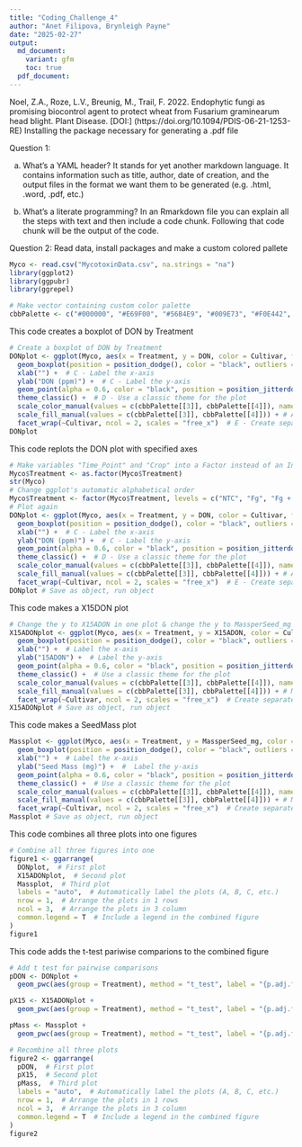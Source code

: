 ```yaml
---
title: "Coding_Challenge_4"
author: "Anet Filipova, Brynleigh Payne"
date: "2025-02-27"
output:
  md_document:
    variant: gfm
    toc: true
  pdf_document:
---
```

Noel, Z.A., Roze, L.V., Breunig, M., Trail, F. 2022. Endophytic fungi as promising biocontrol agent to protect wheat from Fusarium graminearum head blight. Plant Disease. 
[DOI:] (https://doi.org/10.1094/PDIS-06-21-1253-RE)
Installing the package necessary for generating a .pdf file

Question 1:

a. What's a YAML header? 
It stands for yet another markdown language. It contains information such as title, author, date of creation, and the output files in the format we want them to be generated (e.g. .html, .word, .pdf, etc.)

b. What's a literate programming?
In an Rmarkdown file you can explain all the steps with text and then include a code chunk. Following that code chunk will be the output of the code.

Question 2: 
Read data, install packages and make a custom colored pallete

```r
Myco <- read.csv("MycotoxinData.csv", na.strings = "na")
library(ggplot2)
library(ggpubr)
library(ggrepel)

# Make vector containing custom color palette
cbbPalette <- c("#000000", "#E69F00", "#56B4E9", "#009E73", "#F0E442", "#0072B2", "#D55E00", "#CC79A7")
```

This code creates a boxplot of DON by Treatment
```r
# Create a boxplot of DON by Treatment 
DONplot <- ggplot(Myco, aes(x = Treatment, y = DON, color = Cultivar, fill = Cultivar)) +  # A - Define x and y aesthetics
  geom_boxplot(position = position_dodge(), color = "black", outliers = FALSE) + # A - Add boxplots with dodged positions
  xlab("") +  # C - Label the x-axis
  ylab("DON (ppm)") +  # C - Label the y-axis
  geom_point(alpha = 0.6, color = "black", position = position_jitterdodge(dodge.width = 0.9), shape = 21) +  # A,B - Add jittered points with transparency
  theme_classic() +  # D - Use a classic theme for the plot
  scale_color_manual(values = c(cbbPalette[[3]], cbbPalette[[4]]), name = "", labels = c("Ambassador", "Wheaton")) + # A - Manually set colors
  scale_fill_manual(values = c(cbbPalette[[3]], cbbPalette[[4]])) + # A - Manually set colors
  facet_wrap(~Cultivar, ncol = 2, scales = "free_x")  # E - Create separate panels for each Crop, allowing free x scales
DONplot
```

This code replots the DON plot with specified axes
```r
# Make variables "Time_Point" and "Crop" into a Factor instead of an Integer
Myco$Treatment <- as.factor(Myco$Treatment)
str(Myco)
# Change ggplot's automatic alphabetical order
Myco$Treatment <- factor(Myco$Treatment, levels = c("NTC", "Fg", "Fg + 37", "Fg + 40", "Fg + 70"))
# Plot again
DONplot <- ggplot(Myco, aes(x = Treatment, y = DON, color = Cultivar, fill = Cultivar)) +  # A - Define x and y aesthetics
  geom_boxplot(position = position_dodge(), color = "black", outliers = FALSE) + # A - Add boxplots with dodged positions
  xlab("") +  # C - Label the x-axis
  ylab("DON (ppm)") +  # C - Label the y-axis
  geom_point(alpha = 0.6, color = "black", position = position_jitterdodge(dodge.width = 0.9), shape = 21) +  # A,B - Add jittered points with transparency
  theme_classic() +  # D - Use a classic theme for the plot
  scale_color_manual(values = c(cbbPalette[[3]], cbbPalette[[4]]), name = "", labels = c("Ambassador", "Wheaton")) + # A - Manually set colors
  scale_fill_manual(values = c(cbbPalette[[3]], cbbPalette[[4]])) + # A - Manually set colors
  facet_wrap(~Cultivar, ncol = 2, scales = "free_x")  # E - Create separate panels for each Crop, allowing free x scales
DONplot # Save as object, run object
```

This code makes a X15DON plot 
```r
# Change the y to X15ADON in one plot & change the y to MassperSeed_mg in another plot
X15ADONplot <- ggplot(Myco, aes(x = Treatment, y = X15ADON, color = Cultivar, fill = Cultivar)) +  # Define x and y aesthetics
  geom_boxplot(position = position_dodge(), color = "black", outliers = FALSE) + # Add boxplots with dodged positions
  xlab("") +  # Label the x-axis
  ylab("15ADON") +  # Label the y-axis
  geom_point(alpha = 0.6, color = "black", position = position_jitterdodge(dodge.width = 0.9), shape = 21) +  # Add jittered points with transparency
  theme_classic() +  # Use a classic theme for the plot
  scale_color_manual(values = c(cbbPalette[[3]], cbbPalette[[4]]), name = "", labels = c("Ambassador", "Wheaton")) + # Manually set colors
  scale_fill_manual(values = c(cbbPalette[[3]], cbbPalette[[4]])) + # Manually set colors
  facet_wrap(~Cultivar, ncol = 2, scales = "free_x")  # Create separate panels for each Crop, allowing free x scales
X15ADONplot # Save as object, run object
```

This code makes a SeedMass plot
```r
Massplot <- ggplot(Myco, aes(x = Treatment, y = MassperSeed_mg, color = Cultivar, fill = Cultivar)) +  #  Define x and y aesthetics
  geom_boxplot(position = position_dodge(), color = "black", outliers = FALSE) + # Add boxplots with dodged positions
  xlab("") +  # Label the x-axis
  ylab("Seed Mass (mg)") +  #  Label the y-axis
  geom_point(alpha = 0.6, color = "black", position = position_jitterdodge(dodge.width = 0.9), shape = 21) +  # Add jittered points with transparency
  theme_classic() +  # Use a classic theme for the plot
  scale_color_manual(values = c(cbbPalette[[3]], cbbPalette[[4]]), name = "", labels = c("Ambassador", "Wheaton")) + # Manually set colors
  scale_fill_manual(values = c(cbbPalette[[3]], cbbPalette[[4]])) + # Manually set colors
  facet_wrap(~Cultivar, ncol = 2, scales = "free_x")  # Create separate panels for each Crop, allowing free x scales
Massplot # Save as object, run object
```

This code combines all three plots into one figures
```r
# Combine all three figures into one
figure1 <- ggarrange(
  DONplot,  # First plot
  X15ADONplot,  # Second plot
  Massplot,  # Third plot
  labels = "auto",  # Automatically label the plots (A, B, C, etc.)
  nrow = 1,  # Arrange the plots in 1 rows
  ncol = 3,  # Arrange the plots in 3 column
  common.legend = T  # Include a legend in the combined figure
)
figure1
```

This code adds the t-test pariwise comparions to the combined figure
```r
# Add t test for pairwise comparisons
pDON <- DONplot + 
  geom_pwc(aes(group = Treatment), method = "t_test", label = "{p.adj.format}{p.adj.signif}") # Combined

pX15 <- X15ADONplot + 
  geom_pwc(aes(group = Treatment), method = "t_test", label = "{p.adj.format}{p.adj.signif}") # Combined

pMass <- Massplot + 
  geom_pwc(aes(group = Treatment), method = "t_test", label = "{p.adj.format}{p.adj.signif}") # Combined

# Recombine all three plots
figure2 <- ggarrange(
  pDON,  # First plot
  pX15,  # Second plot
  pMass,  # Third plot
  labels = "auto",  # Automatically label the plots (A, B, C, etc.)
  nrow = 1,  # Arrange the plots in 1 rows
  ncol = 3,  # Arrange the plots in 3 column
  common.legend = T  # Include a legend in the combined figure
)
figure2

```


